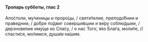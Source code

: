 #### Тропарь субботы, глас 2

Апо́столи, му́ченицы и проро́цы, / святи́телие, преподо́бнии и пра́веднии, / до́бре по́двиг соверши́вшии и ве́ру соблю́дшии, / дерзнове́ние иму́ще ко Спа́су, / о нас Того́, я́ко Бла́га, моли́те, // спасти́ся, мо́лимся, душа́м на́шим.
